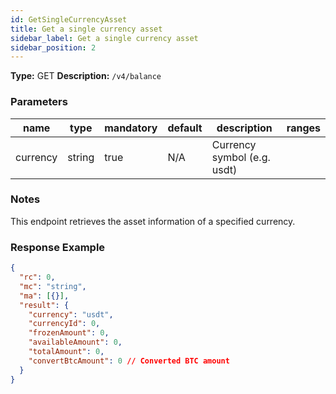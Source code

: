 ```yaml
---
id: GetSingleCurrencyAsset
title: Get a single currency asset
sidebar_label: Get a single currency asset
sidebar_position: 2
---
```


**Type:** GET **Description:** `/v4/balance`

### Parameters

| name | type | mandatory | default | description | ranges |
| --- | --- | --- | --- | --- | --- |
| currency | string | true | N/A | Currency symbol (e.g. usdt) |  |

### Notes

This endpoint retrieves the asset information of a specified currency.

### Response Example

```json title="Response"
{
  "rc": 0,
  "mc": "string",
  "ma": [{}],
  "result": {
    "currency": "usdt",
    "currencyId": 0,
    "frozenAmount": 0,
    "availableAmount": 0,
    "totalAmount": 0,
    "convertBtcAmount": 0 // Converted BTC amount
  }
}
```
